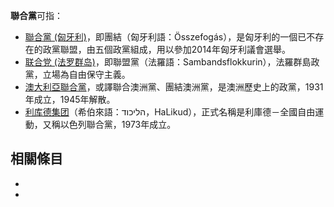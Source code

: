 '''聯合黨'''可指：

* [[聯合黨_(匈牙利)|聯合黨 (匈牙利)]]，即團結（匈牙利語：Összefogás），是匈牙利的一個已不存在的政黨聯盟，由五個政黨組成，用以參加2014年匈牙利議會選舉。
* [[联合党_(法罗群岛)|联合党 (法罗群岛)]]，即聯盟黨（法羅語：Sambandsflokkurin），法羅群島政黨，立場為自由保守主義。
* [[澳大利亞聯合黨|澳大利亞聯合黨]]，或譯聯合澳洲黨、團結澳洲黨，是澳洲歷史上的政黨，1931年成立，1945年解散。
* [[利库德集团|利库德集团]]（希伯來語：הליכוד‬，HaLikud），正式名稱是利庫德－全國自由運動，又稱以色列聯合黨，1973年成立。

== 相關條目 ==
*{{lookfrom}}
*{{lookfrom|联合党}}

{{disambig|cat=三字政黨消歧義}}